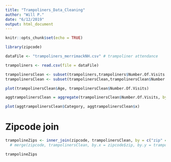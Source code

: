 ```yaml
---
title: "Trampoliners_Data_Cleaning"
author: "Will P."
date: "6/12/2019"
output: html_document
---
```


```r
knitr::opts_chunk$set(echo = TRUE)

library(zipcode)

dataFile <- "trampoliners_merrimackNH.csv" # trampoliner attendance

trampoliners <- read.csv(file = dataFile)

trampolinersClean <- subset(trampoliners,trampoliners$Number.Of.Visits < 200) # remove test data
trampolinersClean <- subset(trampolinersClean,trampolinersClean$Number.Of.Visits > 0) # remove people with zero visits

plot(trampolinersClean$Age, trampolinersClean$Number.Of.Visits)

aggtrampolinersClean = aggregate(trampolinersClean$Number.Of.Visits, by=list(Category=trampolinersClean$Age), FUN=sum)

plot(aggtrampolinersClean$Category, aggtrampolinersClean$x)

```

# Zipcode join
```r

trampolineZips <- inner_join(zipcode, trampolinersClean, by = c("zip" = "Primary.Address.Zip"))
  # merge(zipcode, trampolinersClean, by.x = zipcode$zip, by.y = trampolinersClean$Primary.Address.Zip)

trampolineZips

```

